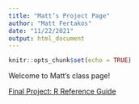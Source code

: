 ```yaml
---
title: "Matt’s Project Page"
author: "Matt Fertakos"
date: "11/22/2021"
output: html_document
---
```


```r
knitr::opts_chunk$set(echo = TRUE)
```

Welcome to Matt's class page!

[Final Project: R Reference Guide](Final_R_reference.html)

